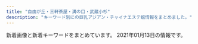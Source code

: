 ```yaml
---
title: "自由が丘・三軒茶屋・溝の口・武蔵小杉"
description: "キーワード別にの巨乳アジアン・チャイナエステ嬢情報をまとめました。"
---
```


新着画像と新着キーワードをまとめています。
2021年01月13日の情報です。

<DmmAffiliateIns />
<KeywordTable
  shops={
    [
    {
        "station": "\u5b66\u82b8\u5927\u5b66\u99c5\u897f\u53e3",
        "name": "Clair \uff5e\u30af\u30ec\u30fc\u30eb\uff5e",
        "img_links": [
            "http://clair.work/staff/humi1.jpg",
            "http://clair.work/staff/mayu1.jpg",
            "http://clair.work/staff/yua1.jpg",
            "http://clair.work/images/recruit/point_07.png",
            "http://clair.work/images/recruit/point_04.png",
            "http://clair.work/images/recruit/sp_mainvisual.jpg",
            "http://clair.work/images/mainvisual_01_s.jpg",
            "http://clair.work/images/recruit/nagare_03.jpg",
            "http://clair.work/images/recruit/point_09.png",
            "http://clair.work/images/mainvisual_01.jpg",
            "http://clair.work/images/recruit/nagare_01.jpg",
            "http://clair.work/images/mainvisual_02_s.jpg",
            "http://clair.work/images/mainvisual_02.jpg",
            "http://clair.work/images/head_therapist.jpg",
            "http://clair.work/staff/ayaka1.jpg",
            "http://clair.work/images/recruit/point_06.png",
            "http://clair.work/images/recruit/message_03.png",
            "http://clair.work/images/recruit/req_03.jpg",
            "http://clair.work/images/head_interior.jpg",
            "http://clair.work/images/recruit/nagare_05.png",
            "http://clair.work/images/icon_ranking_03.png",
            "http://clair.work/images/recruit/point_03.png",
            "http://clair.work/images/recruit/nagare_07.png",
            "http://clair.work/staff/kasumi1.jpg",
            "http://clair.work/images/icon_new.png",
            "http://clair.work/images/recruit/point_05.png",
            "http://clair.work/images/no_image.jpg",
            "http://clair.work/images/recruit/nagare_06.png",
            "http://clair.work/images/sw_tel.png",
            "http://clair.work/images/recruit/point_08.png",
            "http://clair.work/images/icon_ranking_01.png",
            "http://clair.work/images/icon_ranking_05.png",
            "http://clair.work/images/icon_ranking_04.png",
            "http://clair.work/images/sw_home.png",
            "http://clair.work/images/trigger.jpg",
            "http://clair.work/images/recruit/nagare_02.jpg",
            "http://clair.work/staff/humi2.jpg",
            "http://clair.work/images/icon_ranking_02.png"
        ],
        "keywords": {
            "C": 4,
            "E": 2,
            "D": 4
        },
        "url": "http://clair.work/"
    },
    {
        "img_links": [
            "http://relaxation-soil.net/photo/mini-anna3.jpg",
            "http://relaxation-soil.net/photo/rie1.jpg",
            "http://relaxation-soil.net/photo/mini-yuyu3.jpg",
            "http://relaxation-soil.net/images/1.jpg",
            "http://relaxation-soil.net/photo/anna1.jpg",
            "http://relaxation-soil.net/photo/mini-rie1.jpg",
            "http://relaxation-soil.net/photo/mini-yuyu4.jpg",
            "http://relaxation-soil.net/photo/mini-newgirl3.jpg",
            "http://relaxation-soil.net/photo/mini-newgirl2.jpg",
            "http://relaxation-soil.net/photo/mini-rie2.jpg",
            "http://relaxation-soil.net/photo/yuyu4.jpg",
            "http://relaxation-soil.net/photo/mini-newgirl1.jpg",
            "http://relaxation-soil.net/photo/mini-anna1.jpg",
            "http://relaxation-soil.net/images/saikai.png",
            "http://relaxation-soil.net/images/1s.jpg"
        ],
        "station": "\u4e0a\u91ce\u6bdb\u99c5",
        "keywords": {},
        "url": "http://relaxation-soil.net/",
        "name": "\u30bd\u30a4\u30eb"
    },
    {
        "keywords": {},
        "station": "\u81ea\u7531\u304c\u4e18\u99c5\u5317\u53e3",
        "name": "\u6625\u306e\u604b",
        "img_links": [
            "http://www.es-flower.link/images/info.jpg",
            "http://www.es-flower.link/sp/images/top.jpg",
            "http://www.es-flower.link/sp/images/interior_t.jpg",
            "http://www.es-flower.link/images/rec2.jpg",
            "http://www.es-flower.link/img/nene1.jpg",
            "http://www.es-flower.link/images/3.jpg",
            "http://www.es-flower.link/sp/images/6.jpg",
            "http://www.es-flower.link/images/int1.png",
            "http://www.es-flower.link/images/interior_t.jpg",
            "http://www.es-flower.link/sp/images/5.jpg",
            "http://www.es-flower.link/sp/img/nene1.jpg",
            "http://www.es-flower.link/sp/img/koyuki1.jpg",
            "http://www.es-flower.link/sp/images/rec1.jpg",
            "http://www.es-flower.link/sp/images/pc.jpg",
            "http://www.es-flower.link/img/arisa1.jpg",
            "http://www.es-flower.link/sp/menu/top.jpg",
            "http://www.es-flower.link/sp/images/sys3.jpg",
            "http://www.es-flower.link/images/6.jpg",
            "http://www.es-flower.link/sp/images/sisu.jpg",
            "http://www.es-flower.link/sp/images/int1.jpg",
            "http://www.es-flower.link/sp/img/yume1.jpg",
            "http://www.es-flower.link/sp/img/huyumi1.jpg",
            "http://www.es-flower.link/sp/images/ac1.jpg",
            "http://www.es-flower.link/sp/images/rec3.jpg",
            "http://www.es-flower.link/sp/images/time.jpg",
            "http://www.es-flower.link/sp/images/footer.jpg",
            "http://www.es-flower.link/images/int2.png",
            "http://www.es-flower.link/images/mobile.jpg",
            "http://www.es-flower.link/sp/img/arisa1.jpg",
            "http://www.es-flower.link/sp/images/sys2.jpg",
            "http://www.es-flower.link/sp/images/int2.jpg",
            "http://www.es-flower.link/sp/menu/staff.jpg",
            "http://www.es-flower.link/sp/images/sys1.jpg",
            "http://www.es-flower.link/images/4.jpg",
            "http://www.es-flower.link/images/2.jpg",
            "http://www.es-flower.link/images/sm.jpg",
            "http://www.es-flower.link/images/news.jpg",
            "http://www.es-flower.link/images/sys.png",
            "http://www.es-flower.link/sp/images/newsb.png",
            "http://www.es-flower.link/images/1.jpg",
            "http://www.es-flower.link/images/head.jpg",
            "http://www.es-flower.link/sp/img/mizuki1.jpg",
            "http://www.es-flower.link/sp/images/2.jpg",
            "http://www.es-flower.link/images/ta.jpg",
            "http://www.es-flower.link/sp/images/1.jpg",
            "http://www.es-flower.link/images/staff_t.jpg",
            "http://www.es-flower.link/sp/menu/interior.jpg",
            "http://www.es-flower.link/img/yume1.jpg",
            "http://www.es-flower.link/img/huyumi1.jpg",
            "http://www.es-flower.link/sp/images/news.jpg",
            "http://www.es-flower.link/sp/images/tel.jpg",
            "http://www.es-flower.link/img/mizuki1.jpg",
            "http://www.es-flower.link/img/koyuki1.jpg",
            "http://www.es-flower.link/images/5.jpg",
            "http://www.es-flower.link/images/rec1.png",
            "http://www.es-flower.link/sp/images/4.jpg",
            "http://www.es-flower.link/sp/images/staff_t.jpg",
            "http://www.es-flower.link/sp/images/sisu_t.jpg",
            "http://www.es-flower.link/sp/images/rec2.jpg",
            "http://www.es-flower.link/sp/images/3.jpg",
            "http://www.es-flower.link/sp/images/head.png"
        ],
        "url": "http://www.es-flower.link/"
    },
    {
        "station": "\u4e8c\u5b50\u7389\u5ddd\u99c5",
        "url": "https://fy.uouono.com",
        "name": "For You",
        "keywords": {
            "E": 12,
            "D": 30
        },
        "img_links": [
            "https://fy.uouono.com/wp-content/uploads/2019/06/oijhg9876rforyou.jpg",
            "https://fy.uouono.com/wp-content/themes/este/img/3.jpg",
            "https://fy.uouono.com/wp-content/themes/este/img/top-img01a.png",
            "https://fy.uouono.com/wp-content/uploads/2019/06/098765easforyou.jpg",
            "https://fy.uouono.com/wp-content/themes/este/img/call.png",
            "https://fy.uouono.com/wp-content/uploads/2020/12/09foryou.jpg",
            "https://fy.uouono.com/wp-content/themes/este/img/4.jpg",
            "https://fy.uouono.com/wp-content/themes/este/img/2.jpg",
            "https://fy.uouono.com/wp-content/themes/este/img/1.jpg",
            "https://fy.uouono.com/wp-content/uploads/2020/01/90897tyrdfforyou.jpg",
            "https://fy.uouono.com/wp-content/uploads/2020/12/11foryou.jpg",
            "https://fy.uouono.com/wp-content/uploads/2020/12/1foryou.jpg",
            "https://fy.uouono.com/wp-content/themes/este/img/top-img01.png",
            "https://fy.uouono.com/wp-content/uploads/2019/06/asayou.jpg",
            "https://fy.uouono.com/wp-content/uploads/2020/10/21349876harumo.jpg",
            "https://fy.uouono.com/wp-content/themes/este/img/tel_footer.png",
            "https://fy.uouono.com/wp-content/themes/este/img/top-img01b.png",
            "https://fy.uouono.com/wp-content/themes/este/img/top-img02.png",
            "https://fy.uouono.com/wp-content/uploads/2019/12/00harumo.jpg",
            "https://fy.uouono.com/wp-content/uploads/2020/10/09uiyharumo.jpg",
            "https://fy.uouono.com/wp-content/uploads/2020/01/diouygforyou.jpg",
            "https://fy.uouono.com/wp-content/uploads/2020/10/ff-foryou.jpg",
            "https://fy.uouono.com/wp-content/themes/este/img/top-img04.png",
            "https://fy.uouono.com/wp-content/uploads/2019/06/098765resdaxfforyou.jpg",
            "https://fy.uouono.com/wp-content/themes/este/img/tel_header.png"
        ]
    },
    {
        "img_links": [
            "http://koibito.ies.bz/images/new.jpg",
            "http://koibito.ies.bz/images/room4.jpg",
            "http://koibito.ies.bz/images/s_ranking.png",
            "http://koibito.ies.bz/images/no2.png",
            "http://koibito.ies.bz/photos/sites/69/2018/10/2018100214220989.jpg",
            "http://koibito.ies.bz/images/info.jpg",
            "http://koibito.ies.bz/images/link.jpg",
            "http://koibito.ies.bz/images/top.png",
            "http://koibito.ies.bz/images/s_staff1.png",
            "http://koibito.ies.bz/photos/sites/69/2018/10/201810150304491.jpg",
            "http://koibito.ies.bz/images/room1.jpg",
            "http://koibito.ies.bz/photos/sites/69/2018/10/2018100214242547.jpg",
            "http://koibito.ies.bz/images/s_news.png",
            "http://koibito.ies.bz/images/mobile.jpg",
            "http://koibito.ies.bz/images/no1.png",
            "http://koibito.ies.bz/images/s_pick.jpg",
            "http://koibito.ies.bz/images/room3.jpg",
            "http://koibito.ies.bz/images/s_staff.png",
            "http://koibito.ies.bz/images/room2.jpg"
        ],
        "station": "\u4e8c\u5b50\u7389\u5ddd\u99c5\u6771\u53e3",
        "name": "\u604b\u4eba",
        "url": "http://koibito.ies.bz/",
        "keywords": {
            "C": 1,
            "85": 1,
            "86": 2
        }
    },
    {
        "url": "http://in-esthe.com/you/",
        "img_links": [
            "http://in-esthe.com/you/images/p-4.jpg",
            "http://in-esthe.com/you/images/mo.png",
            "http://in-esthe.com/you/images/p-9.jpg",
            "http://in-esthe.com/you/images/p-8.jpg",
            "http://in-esthe.com/you/images/p-3.jpg",
            "http://in-esthe.com/you/images/r-2.jpg",
            "http://in-esthe.com/you/images/p-10.jpg",
            "http://in-esthe.com/you/images/p-11.jpg",
            "http://in-esthe.com/you/images/botton.jpg",
            "http://in-esthe.com/you/images/r-1.jpg",
            "http://in-esthe.com/you/images/p-0.jpg",
            "http://in-esthe.com/you/images/p-7.jpg",
            "http://cdn.dino-es.com/images/logo/468x60DinoEs.png",
            "http://in-esthe.com/you/images/fla.jpg",
            "http://in-esthe.com/you/images/p-5.jpg"
        ],
        "station": "\u5b66\u82b8\u5927\u5b66\u99c5\u6771\u53e3",
        "name": "\u60a0",
        "keywords": {}
    },
    {
        "url": "http://www.hanaikada.masg.info/",
        "name": "\u82b1\u7b4f -\u306f\u306a\u3044\u304b\u3060-",
        "keywords": {
            "\u30bb\u30af\u30b7\u30fc": 1,
            "\u80f8": 1
        },
        "img_links": [
            "http://www.hanaikada.masg.info/files/004.jpg",
            "http://www.hanaikada.masg.info/images/nav-002.png",
            "http://www.hanaikada.masg.info/images/tel.png",
            "http://www.hanaikada.masg.info/images/nav-003.png",
            "http://www.hanaikada.masg.info/images/nav-005.png",
            "http://www.hanaikada.masg.info/images/nav-001.png",
            "http://www.hanaikada.masg.info/photo_news/upimg/108215f82f974a7fed_1.jpg",
            "http://www.hanaikada.masg.info/files/002.jpg",
            "http://www.hanaikada.masg.info/files/008.jpg",
            "http://www.hanaikada.masg.info/images/top02-left.png",
            "http://www.hanaikada.masg.info/files/001.jpg",
            "http://www.hanaikada.masg.info/photo_news/upimg/196915fd72c6a20b48_0.jpg",
            "http://www.hanaikada.masg.info/photo_news/upimg/919615fe051ff3aebe_0.jpg",
            "http://www.hanaikada.masg.info/images/nav-006.png",
            "http://www.hanaikada.masg.info/images/top003.png",
            "http://www.hanaikada.masg.info/images/top01.png",
            "http://www.hanaikada.masg.info/photo_news/upimg/108215f82f974a7fed_2.jpg",
            "http://www.hanaikada.masg.info/files/003.jpg",
            "http://www.hanaikada.masg.info/images/osusume01.png",
            "http://www.hanaikada.masg.info/images/nav-004.png",
            "http://www.hanaikada.masg.info/photo_news/upimg/108215f82f974a7fed_0.jpg",
            "http://www.hanaikada.masg.info/files/005.jpg",
            "http://www.hanaikada.masg.info/photo_news/upimg/795065ff41f22a3d42_0.jpg",
            "http://www.hanaikada.masg.info/files/007.jpg"
        ],
        "station": "\u4e8c\u5b50\u7389\u5ddd\u99c5\u897f\u53e3"
    },
    {
        "name": "\u685c",
        "url": "http://www.sakura.esraku.com/",
        "img_links": [
            "http://www.sakura.esraku.com/photo_news/upimg/282545f76dfd1996d7_0.jpg",
            "http://www.sakura.esraku.com/files/004.jpg",
            "http://www.sakura.esraku.com/photo_news/upimg/192295fbde78dddd71_0.jpg",
            "http://www.sakura.esraku.com/images/mobile.jpg",
            "http://www.sakura.esraku.com/files/007.jpg",
            "http://www.sakura.esraku.com/photo_news/upimg/221315f853e86bfad8_0.jpg",
            "http://www.sakura.esraku.com/images/lineyoyaku.jpg",
            "http://www.sakura.esraku.com/files/001.jpg",
            "http://www.sakura.esraku.com/files/005.jpg",
            "http://www.sakura.esraku.com/files/009.jpg",
            "http://www.sakura.esraku.com/files/006.jpg",
            "http://www.sakura.esraku.com/files/008.jpg",
            "http://www.sakura.esraku.com/files/002.jpg",
            "http://www.sakura.esraku.com/images/s_staff.jpg",
            "http://www.sakura.esraku.com/photo_news/upimg/508775f63081046140_0.jpg",
            "http://www.sakura.esraku.com/photo_news/upimg/921745f718627cc259_0.jpg",
            "http://www.sakura.esraku.com/files/003.jpg",
            "http://www.sakura.esraku.com/images/s_link.jpg",
            "http://www.sakura.esraku.com/images/top.png"
        ],
        "keywords": {
            "87": 12,
            "D": 14,
            "\u30bb\u30af\u30b7\u30fc": 1,
            "C": 21
        },
        "station": "\u90fd\u7acb\u5927\u5b66\u99c5"
    },
    {
        "url": "http://www.spa.maesjp.com/",
        "keywords": {
            "91": 8,
            "D": 32,
            "86": 8,
            "88": 8,
            "E": 8,
            "87": 8,
            "85": 8
        },
        "img_links": [
            "http://www.spa.maesjp.com/images/s_pickup.png",
            "http://www.spa.maesjp.com/files/001.jpg",
            "http://www.spa.maesjp.com/files/004.jpg",
            "http://www.spa.maesjp.com/images/slider-img002.jpg",
            "http://www.spa.maesjp.com/images/m2.jpg",
            "http://www.spa.maesjp.com/files/002.jpg",
            "http://www.spa.maesjp.com/images/s_news.png",
            "http://www.spa.maesjp.com/files/005.jpg",
            "http://www.spa.maesjp.com/images/m1.jpg",
            "http://www.spa.maesjp.com/images/s_top_therapist.png",
            "http://www.spa.maesjp.com/images/m3.jpg",
            "http://www.spa.maesjp.com/images/s_message.png",
            "http://www.spa.maesjp.com/files/003.jpg",
            "http://www.spa.maesjp.com/images/slider-img001.jpg",
            "http://www.spa.maesjp.com/images/m4.jpg",
            "http://www.spa.maesjp.com/images/m6.jpg"
        ],
        "name": "\u53f0\u6e7eSpa",
        "station": "\u4e09\u8ed2\u8336\u5c4b\u99c5\u5357\u53e3A"
    },
    {
        "name": "\u5fc3\u697d",
        "img_links": [
            "http://ms-shinraku.com/staff/mari/01.jpg",
            "http://ms-shinraku.com/pic/head.jpg",
            "http://ms-shinraku.com/staff/ayumi/01.jpg",
            "http://ms-shinraku.com/img/ttl_staff.png",
            "http://ms-shinraku.com/staff/yuki/01.jpg",
            "http://ms-shinraku.com/pic/topimg1.jpg",
            "http://ms-shinraku.com/staff/momoka/01.jpg",
            "http://ms-shinraku.com/staff/kanako/01.jpg",
            "http://ms-shinraku.com/img/foot.png",
            "http://ms-shinraku.com/staff/ran/01.jpg",
            "http://ms-shinraku.com/pic/topimg2.jpg",
            "http://ms-shinraku.com/i/files/homeimg.jpg"
        ],
        "url": "http://ms-shinraku.com/",
        "keywords": {
            "C": 2
        },
        "station": "\u5b66\u82b8\u5927\u5b66\u99c5\u6771\u53e3"
    },
    {
        "name": "\u5b89\u5fc3\u5802",
        "img_links": [
            "http://treat-msg.com/img/access/road4.jpg",
            "http://treat-msg.com/staff/kaori/01.jpg",
            "http://treat-msg.com/img/access/road3.jpg",
            "http://treat-msg.com/img/access/road2.jpg",
            "http://treat-msg.com/staff/rumi/01.jpg",
            "http://treat-msg.com/img/access/road6.jpg",
            "http://treat-msg.com/staff/riri/01.jpg",
            "http://treat-msg.com/img/mainft.jpg",
            "http://treat-msg.com/staff/mei/01mb.jpg",
            "http://treat-msg.com/img/head.png",
            "http://treat-msg.com/staff/chinatu/01mb.jpg",
            "http://treat-msg.com/staff/miyo/01.jpg",
            "http://treat-msg.com/staff/saki/01.jpg",
            "http://treat-msg.com/img/access/roaddm.png",
            "http://treat-msg.com/staff/saki/01mb.jpg",
            "http://treat-msg.com/img/ttl_staff.jpg",
            "http://treat-msg.com/staff/noa/01.jpg",
            "http://treat-msg.com/staff/chinatu/01.jpg",
            "http://treat-msg.com/img/mainhd.jpg",
            "http://treat-msg.com/img/access/road5.jpg",
            "http://treat-msg.com/pic/corona.jpg",
            "http://treat-msg.com/img/access/road1.jpg",
            "http://treat-msg.com/staff/riri/01mb.jpg",
            "http://treat-msg.com/img/shop/msg.png",
            "http://treat-msg.com/staff/kaori/01mb.jpg",
            "http://treat-msg.com/staff/rumi/01mb.jpg",
            "http://treat-msg.com/staff/noa/01mb.jpg",
            "http://treat-msg.com/staff/mei/01.jpg",
            "http://treat-msg.com/staff/miyo/01mb.jpg",
            "http://treat-msg.com/img/foot.png"
        ],
        "url": "http://treat-msg.com/",
        "keywords": {},
        "station": "\u99d2\u6ca2\u5927\u5b66\u99c5\u99d2\u6ca2\u516c\u5712\u53e3"
    },
    {
        "station": "\u4e8c\u5b50\u7389\u5ddd\u99c5\u897f\u53e3",
        "img_links": [
            "http://tanoshii.jpn.mn/images/info2.jpg",
            "http://tanoshii.jpn.mn/photos/sites/76/2020/07/2020071004330148.jpg",
            "http://tanoshii.jpn.mn/photos/sites/76/2020/08/2020082903370364.jpg",
            "http://tanoshii.jpn.mn/photos/sites/76/2020/02/2020020601144618.jpg",
            "http://tanoshii.jpn.mn/photos/sites/76/2020/10/2020101305315556.jpg",
            "http://tanoshii.jpn.mn/photos/sites/76/2020/12/2020122501502779.jpg",
            "http://tanoshii.jpn.mn/images/top.png",
            "http://tanoshii.jpn.mn/photos/sites/76/2020/01/2020012908322311.jpg",
            "http://tanoshii.jpn.mn/photos/sites/76/2020/03/2020030810363653.jpg",
            "http://tanoshii.jpn.mn/images/link_nav03.jpg",
            "http://tanoshii.jpn.mn/photos/sites/76/2020/03/2020032803325898.jpg",
            "http://tanoshii.jpn.mn/photos/sites/76/2020/03/202003090333270.jpg",
            "http://tanoshii.jpn.mn/photos/sites/76/2020/02/2020022603283463.jpg",
            "http://tanoshii.jpn.mn/photos/sites/76/2020/05/2020051702012070.jpg",
            "http://tanoshii.jpn.mn/photos/sites/76/2019/12/2019121409131966.jpg",
            "http://tanoshii.jpn.mn/images/link_nav07.jpg",
            "http://tanoshii.jpn.mn/photos/sites/76/2020/09/2020093003412015.jpg",
            "http://tanoshii.jpn.mn/images/top_slider02.jpg",
            "http://tanoshii.jpn.mn/photos/sites/76/2020/08/2020080507421162.jpg",
            "http://tanoshii.jpn.mn/photos/sites/76/2020/05/2020052603000346.jpg",
            "http://tanoshii.jpn.mn/photos/sites/76/2020/12/202012240922577.jpg",
            "http://tanoshii.jpn.mn/photos/sites/76/2020/05/2020052603000177.jpg",
            "http://tanoshii.jpn.mn/photos/sites/76/2020/01/2020010206122496.jpg",
            "http://tanoshii.jpn.mn/photos/sites/76/2020/10/2020102803545189.jpg",
            "http://tanoshii.jpn.mn/photos/sites/76/2020/09/2020090800560727.jpg",
            "http://tanoshii.jpn.mn/photos/sites/76/2020/09/2020090307211283.jpg",
            "http://tanoshii.jpn.mn/photos/sites/76/2020/08/2020081201584255.jpg",
            "http://tanoshii.jpn.mn/photos/sites/76/2021/01/2021011304145677.jpg",
            "http://tanoshii.jpn.mn/photos/sites/76/2020/06/2020060701410487.jpg",
            "http://tanoshii.jpn.mn/photos/sites/76/2020/04/2020041703571830.jpg",
            "http://tanoshii.jpn.mn/images/info3.jpg",
            "http://tanoshii.jpn.mn/photos/sites/76/2020/05/2020051702011714.jpg",
            "http://tanoshii.jpn.mn/photos/sites/76/2020/12/2020120904441346.jpg",
            "http://tanoshii.jpn.mn/images/top_slider01.jpg",
            "http://tanoshii.jpn.mn/photos/sites/76/2020/11/2020112902000038.jpg",
            "http://tanoshii.jpn.mn/images/info1.jpg",
            "http://tanoshii.jpn.mn/images/link_nav04.jpg",
            "http://tanoshii.jpn.mn/photos/sites/76/2020/11/2020112407093420.jpg",
            "http://tanoshii.jpn.mn/images/link_nav06.jpg",
            "http://tanoshii.jpn.mn/photos/sites/76/2019/12/2019121409132141.jpg",
            "http://tanoshii.jpn.mn/photos/sites/76/2020/12/202012060340027.jpg",
            "http://tanoshii.jpn.mn/photos/sites/76/2019/12/2019121409132447.jpg",
            "http://tanoshii.jpn.mn/photos/sites/76/2020/01/2020012603560666.jpg",
            "http://tanoshii.jpn.mn/photos/sites/76/2020/06/2020061605184059.jpg",
            "http://tanoshii.jpn.mn/photos/sites/76/2020/04/2020040401245819.jpg",
            "http://tanoshii.jpn.mn/images/link_nav05.jpg",
            "http://tanoshii.jpn.mn/photos/sites/76/2019/12/2019122801334276.jpg",
            "http://tanoshii.jpn.mn/photos/sites/76/2020/11/2020111603281212.jpg",
            "http://tanoshii.jpn.mn/images/side_tel.jpg",
            "http://tanoshii.jpn.mn/photos/sites/76/2020/12/2020120901212835.jpg",
            "http://tanoshii.jpn.mn/photos/sites/76/2020/09/2020090803135392.jpg",
            "http://tanoshii.jpn.mn/photos/sites/76/2020/05/2020052603000345.jpg",
            "http://tanoshii.jpn.mn/photos/sites/76/2020/12/2020122205012857.jpg",
            "http://tanoshii.jpn.mn/images/ico01.png",
            "http://tanoshii.jpn.mn/photos/sites/76/2020/03/202003280333063.jpg",
            "http://tanoshii.jpn.mn/photos/sites/76/2020/11/2020110307113062.jpg",
            "http://tanoshii.jpn.mn/photos/sites/76/2021/01/2021011304151051.jpg",
            "http://tanoshii.jpn.mn/photos/sites/76/2019/12/2019121409132124.jpg",
            "http://tanoshii.jpn.mn/images/sp_top.jpg",
            "http://tanoshii.jpn.mn/photos/sites/76/2021/01/2021010305174759.jpg",
            "http://tanoshii.jpn.mn/photos/sites/76/2020/09/2020092006290275.jpg",
            "http://tanoshii.jpn.mn/images/side_mobile.jpg",
            "http://tanoshii.jpn.mn/images/side_link.jpg",
            "http://tanoshii.jpn.mn/photos/sites/76/2020/01/2020011710434680.jpg",
            "http://tanoshii.jpn.mn/photos/sites/76/2020/12/2020121807285563.jpg",
            "http://tanoshii.jpn.mn/photos/sites/76/2020/09/2020093003412655.jpg",
            "http://tanoshii.jpn.mn/photos/sites/76/2019/12/201912140913237.jpg",
            "http://tanoshii.jpn.mn/photos/sites/76/2020/12/2020120904423083.jpg",
            "http://tanoshii.jpn.mn/photos/sites/76/2020/01/2020011207465354.jpg",
            "http://tanoshii.jpn.mn/images/link_nav02.jpg",
            "http://tanoshii.jpn.mn/photos/sites/76/2020/03/2020030903332740.jpg",
            "http://tanoshii.jpn.mn/photos/sites/76/2019/12/201912280133413.jpg",
            "http://tanoshii.jpn.mn/images/link_nav01.jpg",
            "http://tanoshii.jpn.mn/photos/sites/76/2020/07/2020071004194210.jpg"
        ],
        "keywords": {
            "C": 8,
            "85": 5,
            "89": 1,
            "93": 1,
            "87": 10,
            "88": 2,
            "86": 5,
            "E": 10,
            "D": 15,
            "84": 3,
            "83": 3,
            "82": 3
        },
        "url": "http://tanoshii.jpn.mn/",
        "name": "\u697d\u3057\u3044"
    },
    {
        "keywords": {},
        "url": "http://yourroom.net/",
        "name": "\u30b9\u30de\u30a4\u30eb",
        "station": "\u7b49\u3005\u529b\u99c5",
        "img_links": [
            "http://yourroom.net/photo/mini-yui2.jpg",
            "http://yourroom.net/images/saikai.png",
            "http://yourroom.net/photo/yuki1.jpg",
            "http://yourroom.net/photo/maho1.jpg",
            "http://yourroom.net/images/1s.jpg",
            "http://yourroom.net/photo/mini-yuki1.jpg",
            "http://yourroom.net/images/1.jpg",
            "http://yourroom.net/photo/mini-yuki2.jpg",
            "http://yourroom.net/photo/yui1.jpg",
            "http://yourroom.net/photo/mini-yui1.jpg",
            "http://yourroom.net/photo/mini-maho1.jpg"
        ]
    },
    {
        "name": "Sweet",
        "url": "http://www.wqiowaz.site/",
        "img_links": [
            "http://www.wqiowaz.site/uploads/201008/1-20100Q5541T55.jpg",
            "http://www.wqiowaz.site/uploads/201008/1-20100Q55403531.jpg",
            "http://www.wqiowaz.site/uploads/201008/1-20100Q55522V7.jpg",
            "http://www.wqiowaz.site/uploads/200629/1-200629103204442.jpg",
            "http://www.wqiowaz.site/uploads/200629/1-200629103142X4.jpg",
            "http://www.wqiowaz.site/picture/foot01.jpg",
            "http://www.wqiowaz.site/uploads/200630/1-200630094K4325.jpg",
            "http://www.wqiowaz.site/uploads/200914/1-20091416442NT.jpg",
            "http://www.wqiowaz.site/picture/m-top003.jpg",
            "http://www.wqiowaz.site/uploads/200914/1-200914164443K1.jpg",
            "http://www.wqiowaz.site/picture/m-head01.jpg",
            "http://www.wqiowaz.site/picture/cam-01.jpg",
            "http://www.wqiowaz.site/uploads/200629/1-200629103104120.jpg",
            "http://www.wqiowaz.site/uploads/201008/1-20100Q5550EL.jpg",
            "http://www.wqiowaz.site/picture/call.png",
            "http://www.wqiowaz.site/picture/m-top004.jpg",
            "http://www.wqiowaz.site/uploads/200630/1-200630094H5294.jpg"
        ],
        "station": "\u7528\u8cc0\u99c5\u6771\u53e3",
        "keywords": {
            "94": 4,
            "F": 4,
            "84": 2,
            "D": 3,
            "86": 1
        }
    },
    {
        "url": "http://www.miyuki.es-relax.info/",
        "name": "\u30de\u30c3\u30b5\u30fc\u30b8\u306e\u66d9",
        "img_links": [
            "http://www.miyuki.es-relax.info/gals/nana1.jpg",
            "http://www.miyuki.es-relax.info/images/kp01.jpg",
            "http://www.miyuki.es-relax.info/gals/yuri1.jpg",
            "http://www.miyuki.es-relax.info/images/info2.jpg",
            "http://www.miyuki.es-relax.info/images/info4.jpg",
            "http://www.miyuki.es-relax.info/images/sp01.jpg",
            "http://www.miyuki.es-relax.info/images/info1.jpg",
            "http://www.miyuki.es-relax.info/images/sp02.jpg",
            "http://www.miyuki.es-relax.info/images/info3.jpg",
            "http://www.miyuki.es-relax.info/images/sp03.jpg",
            "http://www.miyuki.es-relax.info/images/yoyaku.png",
            "http://www.miyuki.es-relax.info/gals/yuki1.jpg"
        ],
        "station": "\u5927\u5ca1\u5c71\u99c5",
        "keywords": {}
    },
    {
        "station": "\u4e09\u8ed2\u8336\u5c4b\u99c5\u5317\u53e3",
        "name": "\u661f\u306e\u8f1d\u304d",
        "url": "http://kagayaki.jpn.cm/",
        "keywords": {
            "84": 1,
            "D": 6,
            "87": 2,
            "E": 1,
            "86": 5,
            "C": 17
        },
        "img_links": [
            "http://kagayaki.jpn.cm/photos/sites/35/2016/11/11.jpg",
            "http://kagayaki.jpn.cm/photos/sites/35/2016/11/12.jpg",
            "http://kagayaki.jpn.cm/photos/sites/35/2016/09/637893871729784570.jpg",
            "http://kagayaki.jpn.cm/images/room2.jpg",
            "http://kagayaki.jpn.cm/images/girl-z2.jpg",
            "http://kagayaki.jpn.cm/images/top.jpg",
            "http://kagayaki.jpn.cm/images/staff0.jpg",
            "http://kagayaki.jpn.cm/photos/sites/35/2017/11/2017110107513579.jpg",
            "http://kagayaki.jpn.cm/images/staff_line.png",
            "http://kagayaki.jpn.cm/images/mobile.jpg",
            "http://kagayaki.jpn.cm/photos/sites/35/2019/09/2019092518230998.jpg",
            "http://kagayaki.jpn.cm/images/room5.jpg",
            "http://kagayaki.jpn.cm/images/room4.jpg",
            "http://kagayaki.jpn.cm/images/room1.jpg",
            "http://kagayaki.jpn.cm/images/girl-z1.jpg",
            "http://kagayaki.jpn.cm/photos/sites/35/2020/10/2020100418535814.jpg",
            "http://kagayaki.jpn.cm/images/end1.jpg",
            "http://kagayaki.jpn.cm/images/room6.jpg",
            "http://kagayaki.jpn.cm/images/bj3.png",
            "http://kagayaki.jpn.cm/images/room3.jpg",
            "http://kagayaki.jpn.cm/images/mobile2.jpg",
            "http://kagayaki.jpn.cm/photos/sites/35/2016/08/staff3.jpg",
            "http://kagayaki.jpn.cm/photos/sites/35/2016/11/1.jpg",
            "http://kagayaki.jpn.cm/photos/sites/35/2016/08/staff32.jpg"
        ]
    },
    {
        "station": "\u81ea\u7531\u304c\u4e18\u99c5\u5317\u53e3",
        "name": "\u30d6\u30eb\u30fc\u30d9\u30ea\u30fc",
        "img_links": [
            "http://b-berry.work/staff/mona.jpg",
            "http://b-berry.work/images/staff_t.jpg",
            "http://b-berry.work/images/tg.jpg",
            "http://b-berry.work/images/3.jpg",
            "http://b-berry.work/images/rec1.jpg",
            "http://b-berry.work/staff/yuri.jpg",
            "http://b-berry.work/images/2.jpg",
            "http://b-berry.work/images/int2.jpg",
            "http://b-berry.work/staff/maya.jpg",
            "http://b-berry.work/images/int1.jpg",
            "http://b-berry.work/images/s1.png",
            "http://b-berry.work/images/rec2.jpg",
            "http://b-berry.work/images/interior_t.jpg",
            "http://b-berry.work/images/sys.jpg",
            "http://b-berry.work/img/yuri1.jpg",
            "http://b-berry.work/images/1.jpg",
            "http://b-berry.work/images/ac1.jpg",
            "http://b-berry.work/img/maya1.jpg",
            "http://b-berry.work/img/mona1.jpg",
            "http://b-berry.work/images/ac2.jpg",
            "http://b-berry.work/images/news.jpg",
            "http://b-berry.work/images/head.jpg"
        ],
        "url": "http://b-berry.work/",
        "keywords": {}
    },
    {
        "keywords": {
            "88": 3,
            "C": 3,
            "\u30bb\u30af\u30b7\u30fc": 1,
            "84": 6,
            "86": 12,
            "D": 18,
            "85": 9
        },
        "name": "JoJo",
        "station": "\u4e09\u8ed2\u8336\u5c4b\u99c5\u5357\u53e3",
        "img_links": [
            "http://www.jojo.mensnv.com/files/014-03.jpg",
            "http://www.jojo.mensnv.com/files/002-03.jpg",
            "http://www.jojo.mensnv.com/files/004-03.jpg",
            "http://www.jojo.mensnv.com/files/004-02.jpg",
            "http://www.jojo.mensnv.com/files/001-03.jpg",
            "http://www.jojo.mensnv.com/files/010.jpg",
            "http://www.jojo.mensnv.com/files/014-02.jpg",
            "http://www.jojo.mensnv.com/files/010-02.jpg",
            "http://www.jojo.mensnv.com/files/012-02.jpg",
            "http://www.jojo.mensnv.com/files/007.jpg",
            "http://www.jojo.mensnv.com/images/slider/01.jpg",
            "http://www.jojo.mensnv.com/files/012-03.jpg",
            "http://www.jojo.mensnv.com/files/011-03.jpg",
            "http://www.jojo.mensnv.com/files/003-03.jpg",
            "http://www.jojo.mensnv.com/files/011.jpg",
            "http://www.jojo.mensnv.com/files/005.jpg",
            "http://www.jojo.mensnv.com/files/009-03.jpg",
            "http://www.jojo.mensnv.com/images/showCover.png",
            "http://www.jojo.mensnv.com/files/004.jpg",
            "http://www.jojo.mensnv.com/files/003.jpg",
            "http://www.jojo.mensnv.com/files/006-03.jpg",
            "http://www.jojo.mensnv.com/files/011-02.jpg",
            "http://www.jojo.mensnv.com/files/012.jpg",
            "http://www.jojo.mensnv.com/files/009-02.jpg",
            "http://www.jojo.mensnv.com/files/002.jpg",
            "http://www.jojo.mensnv.com/files/013-03.jpg",
            "http://www.jojo.mensnv.com/images/slider/03.jpg",
            "http://www.jojo.mensnv.com/files/006-02.jpg",
            "http://www.jojo.mensnv.com/images/coverGirlParts.png",
            "http://www.jojo.mensnv.com/files/013.jpg",
            "http://www.jojo.mensnv.com/images/mobile.jpg",
            "http://www.jojo.mensnv.com/files/001.jpg",
            "http://www.jojo.mensnv.com/files/006.jpg",
            "http://www.jojo.mensnv.com/images/backlistbtn.png",
            "http://www.jojo.mensnv.com/files/007-03.jpg",
            "http://www.jojo.mensnv.com/files/005-03.jpg",
            "http://www.jojo.mensnv.com/files/007-02.jpg",
            "http://www.jojo.mensnv.com/files/014.jpg",
            "http://www.jojo.mensnv.com/files/001-02.jpg",
            "http://www.jojo.mensnv.com/images/tel.png",
            "http://www.jojo.mensnv.com/files/013-02.jpg",
            "http://www.jojo.mensnv.com/files/010-03.jpg",
            "http://www.jojo.mensnv.com/files/009.jpg",
            "http://www.jojo.mensnv.com/images/slider/02.jpg",
            "http://www.jojo.mensnv.com/files/002-02.jpg",
            "http://www.jojo.mensnv.com/files/005-02.jpg",
            "http://www.jojo.mensnv.com/files/003-02.jpg"
        ],
        "url": "http://www.jojo.mensnv.com/"
    },
    {
        "img_links": [
            "http://ms-rlx.com/staff/ruri/01mb.jpg",
            "http://ms-rlx.com/img/ttl_tnew.png",
            "http://ms-rlx.com/img/ttl_rec.png",
            "http://ms-rlx.com/img/msgbtn.png",
            "http://ms-rlx.com/img/ttl_staff.png",
            "http://ms-rlx.com/img/access/road02.jpg",
            "http://ms-rlx.com/staff/ringo/01mb.jpg",
            "http://ms-rlx.com/staff/momo/01mb.jpg",
            "http://ms-rlx.com/img/access/road01.jpg",
            "http://ms-rlx.com/pic/head.png",
            "http://ms-rlx.com/img/ttl_concept.png",
            "http://ms-rlx.com/staff/milk/01.jpg",
            "http://ms-rlx.com/staff/ruri/01.jpg",
            "http://ms-rlx.com/img/att.png",
            "http://ms-rlx.com/staff/ringo/01.jpg",
            "http://ms-rlx.com/img/access/road03.jpg",
            "http://ms-rlx.com/img/youtube.jpg",
            "http://ms-rlx.com/staff/sachan/01.jpg",
            "http://ms-rlx.com/staff/milk/01mb.jpg",
            "http://ms-rlx.com/i/files/homeimg.jpg",
            "http://ms-rlx.com/staff/sachan/01mb.jpg",
            "http://ms-rlx.com/staff/momo/01.jpg",
            "http://ms-rlx.com/img/ttl_mobile.png"
        ],
        "station": "\u81ea\u7531\u304c\u4e18\u99c5\u5357\u53e3",
        "name": "\u697d\u697d\u5c4b",
        "url": "http://ms-rlx.com/",
        "keywords": {
            "C": 14
        }
    },
    {
        "name": "\u305f\u3093\u307d\u307d",
        "keywords": {},
        "station": "\u81ea\u7531\u304c\u4e18\u99c5\u5317\u53e3",
        "img_links": [
            "http://annex-jp.info/images/yoho.jpg",
            "http://annex-jp.info/images/mari.jpg",
            "http://www.annex-jp.info/i/img/mari.jpg",
            "http://www.annex-jp.info/i/img/yoho.jpg",
            "http://annex-jp.info/images/nana.jpg",
            "http://annex-jp.info/images/mayumi.jpg",
            "http://annex-jp.info/images/riri.jpg",
            "http://annex-jp.info/images/kp-info.jpg",
            "http://www.annex-jp.info/i/img/mayumi.jpg",
            "http://www.annex-jp.info/i/img/nana.jpg",
            "http://www.annex-jp.info/i/img/riri.jpg",
            "http://www.annex-jp.info/i/img/sayuri.jpg",
            "http://annex-jp.info/images/sayuri.jpg",
            "http://annex-jp.info/images/info.png"
        ],
        "url": "http://annex-jp.info/"
    },
    {
        "img_links": [
            "http://www.brilliance.mesthe.com/images/s2.jpg",
            "http://www.brilliance.mesthe.com/files/003-02.jpg",
            "http://www.brilliance.mesthe.com/images/infotiao1.jpg",
            "http://www.brilliance.mesthe.com/files/003-03.jpg",
            "http://www.brilliance.mesthe.com/images/pick.png",
            "http://www.brilliance.mesthe.com/images/shop/shop02.jpg",
            "http://www.brilliance.mesthe.com/files/004.jpg",
            "http://www.brilliance.mesthe.com/files/001.jpg",
            "http://www.brilliance.mesthe.com/files/002-02.jpg",
            "http://www.brilliance.mesthe.com/files/005.jpg",
            "http://www.brilliance.mesthe.com/images/shop/shop01.jpg",
            "http://www.brilliance.mesthe.com/images/maga.jpg",
            "http://www.brilliance.mesthe.com/images/shop/shop03.jpg",
            "http://www.brilliance.mesthe.com/files/003.jpg",
            "http://www.brilliance.mesthe.com/images/s1.jpg",
            "http://www.brilliance.mesthe.com/files/004-03.jpg",
            "http://www.brilliance.mesthe.com/files/005-03.jpg",
            "http://www.brilliance.mesthe.com/files/004-02.jpg",
            "http://www.brilliance.mesthe.com/images/s3.jpg",
            "http://www.brilliance.mesthe.com/images/service.png",
            "http://www.brilliance.mesthe.com/files/002.jpg",
            "http://www.brilliance.mesthe.com/files/001-03.jpg",
            "http://www.brilliance.mesthe.com/images/zi_massage.png",
            "http://www.brilliance.mesthe.com/images/tel.png",
            "http://www.brilliance.mesthe.com/files/005-02.jpg",
            "http://www.brilliance.mesthe.com/images/xian.png",
            "http://www.brilliance.mesthe.com/files/001-02.jpg",
            "http://www.brilliance.mesthe.com/files/002-03.jpg",
            "http://www.brilliance.mesthe.com/images/shop/shop04.jpg",
            "http://www.brilliance.mesthe.com/images/new1.png",
            "http://www.brilliance.mesthe.com/images/main_top.png",
            "http://www.brilliance.mesthe.com/images/main_bottom.png",
            "http://www.brilliance.mesthe.com/images/zi_staff.png",
            "http://www.brilliance.mesthe.com/images/new3.png"
        ],
        "keywords": {
            "C": 2,
            "86": 2,
            "85": 2,
            "87": 1,
            "D": 3
        },
        "name": "\u30d6\u30ea\u30ea\u30a2\u30f3\u30b9",
        "url": "http://www.brilliance.mesthe.com/",
        "station": "\u4e09\u8ed2\u8336\u5c4b\u99c5\u4e16\u7530\u8c37\u901a\u308a\u53e3"
    }
]
}
/>
<DmmAffiliateScript />
